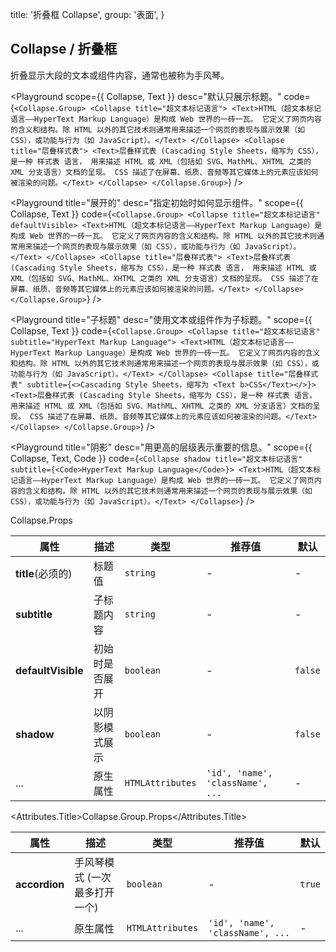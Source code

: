 
  title: '折叠框 Collapse',
  group: '表面',
}

## Collapse / 折叠框

折叠显示大段的文本或组件内容，通常也被称为手风琴。

<Playground
  scope={{ Collapse, Text }}
  desc="默认只展示标题。"
  code={`
<Collapse.Group>
  <Collapse title="超文本标记语言">
    <Text>HTML（超文本标记语言——HyperText Markup Language）是构成 Web 世界的一砖一瓦。
    它定义了网页内容的含义和结构。除 HTML 以外的其它技术则通常用来描述一个网页的表现与展示效果（如 CSS），或功能与行为（如 JavaScript）。</Text>
  </Collapse>
  <Collapse title="层叠样式表">
    <Text>层叠样式表 (Cascading Style Sheets，缩写为 CSS），是一种 样式表 语言，
    用来描述 HTML 或 XML（包括如 SVG、MathML、XHTML 之类的 XML 分支语言）文档的呈现。
    CSS 描述了在屏幕、纸质、音频等其它媒体上的元素应该如何被渲染的问题。</Text>
  </Collapse>
</Collapse.Group>
`}
/>

<Playground
  title="展开的"
  desc="指定初始时如何显示组件。"
  scope={{ Collapse, Text }}
  code={`
<Collapse.Group>
  <Collapse title="超文本标记语言" defaultVisible>
    <Text>HTML（超文本标记语言——HyperText Markup Language）是构成 Web 世界的一砖一瓦。
    它定义了网页内容的含义和结构。除 HTML 以外的其它技术则通常用来描述一个网页的表现与展示效果（如 CSS），或功能与行为（如 JavaScript）。</Text>
  </Collapse>
  <Collapse title="层叠样式表">
    <Text>层叠样式表 (Cascading Style Sheets，缩写为 CSS），是一种 样式表 语言，
    用来描述 HTML 或 XML（包括如 SVG、MathML、XHTML 之类的 XML 分支语言）文档的呈现。
    CSS 描述了在屏幕、纸质、音频等其它媒体上的元素应该如何被渲染的问题。</Text>
  </Collapse>
</Collapse.Group>
`}
/>

<Playground
  title="子标题"
  desc="使用文本或组件作为子标题。"
  scope={{ Collapse, Text }}
  code={`
<Collapse.Group>
  <Collapse title="超文本标记语言" subtitle="HyperText Markup Language">
    <Text>HTML（超文本标记语言——HyperText Markup Language）是构成 Web 世界的一砖一瓦。
    它定义了网页内容的含义和结构。除 HTML 以外的其它技术则通常用来描述一个网页的表现与展示效果（如 CSS），或功能与行为（如 JavaScript）。</Text>
  </Collapse>
  <Collapse title="层叠样式表" subtitle={<>Cascading Style Sheets，缩写为 <Text b>CSS</Text></>}>
    <Text>层叠样式表 (Cascading Style Sheets，缩写为 CSS），是一种 样式表 语言，
    用来描述 HTML 或 XML（包括如 SVG、MathML、XHTML 之类的 XML 分支语言）文档的呈现。
    CSS 描述了在屏幕、纸质、音频等其它媒体上的元素应该如何被渲染的问题。</Text>
  </Collapse>
</Collapse.Group>
`}
/>

<Playground
  title="阴影"
  desc="用更高的层级表示重要的信息。"
  scope={{ Collapse, Text, Code }}
  code={`
<Collapse shadow title="超文本标记语言" subtitle={<Code>HyperText Markup Language</Code>}>
  <Text>HTML（超文本标记语言——HyperText Markup Language）是构成 Web 世界的一砖一瓦。
      它定义了网页内容的含义和结构。除 HTML 以外的其它技术则通常用来描述一个网页的表现与展示效果（如 CSS），或功能与行为（如 JavaScript）。</Text>
</Collapse>
`}
/>

<Attributes edit="/pages/zh-cn/components/collapse.mdx">
<Attributes.Title>Collapse.Props</Attributes.Title>

| 属性               | 描述           | 类型             | 推荐值                           | 默认    |
| ------------------ | -------------- | ---------------- | -------------------------------- | ------- |
| **title**(必须的)  | 标题值         | `string`         | -                                | -       |
| **subtitle**       | 子标题内容     | `string`         | -                                | -       |
| **defaultVisible** | 初始时是否展开 | `boolean`        | -                                | `false` |
| **shadow**         | 以阴影模式展示 | `boolean`        | -                                | `false` |
| ...                | 原生属性       | `HTMLAttributes` | `'id', 'name', 'className', ...` | -       |

<Attributes.Title>Collapse.Group.Props</Attributes.Title>

| 属性          | 描述                          | 类型             | 推荐值                           | 默认   |
| ------------- | ----------------------------- | ---------------- | -------------------------------- | ------ |
| **accordion** | 手风琴模式 (一次最多打开一个) | `boolean`        | -                                | `true` |
| ...           | 原生属性                      | `HTMLAttributes` | `'id', 'name', 'className', ...` | -      |

</Attributes>

